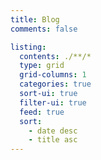```yaml
---
title: Blog
comments: false

listing:
  contents: ./**/*
  type: grid
  grid-columns: 1
  categories: true
  sort-ui: true
  filter-ui: true
  feed: true
  sort:
    - date desc
    - title asc
---
```

